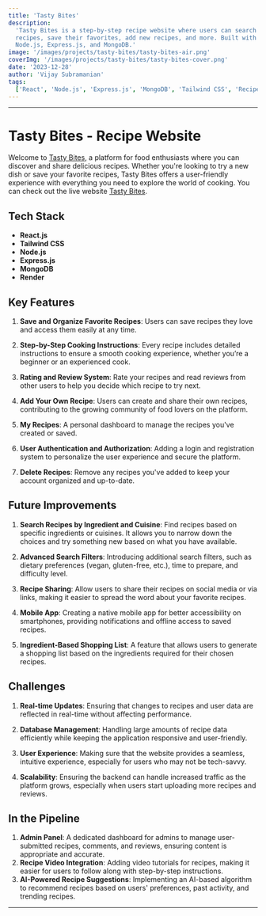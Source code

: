 ```yaml
---
title: 'Tasty Bites'
description:
  'Tasty Bites is a step-by-step recipe website where users can search for
  recipes, save their favorites, add new recipes, and more. Built with React,
  Node.js, Express.js, and MongoDB.'
image: '/images/projects/tasty-bites/tasty-bites-air.png'
coverImg: '/images/projects/tasty-bites/tasty-bites-cover.png'
date: '2023-12-28'
author: 'Vijay Subramanian'
tags:
  ['React', 'Node.js', 'Express.js', 'MongoDB', 'Tailwind CSS', 'Recipe App']
---
```


---

# Tasty Bites - Recipe Website

Welcome to [Tasty Bites](https://cookingnotes-frontend.onrender.com/), a
platform for food enthusiasts where you can discover and share delicious
recipes. Whether you're looking to try a new dish or save your favorite recipes,
Tasty Bites offers a user-friendly experience with everything you need to
explore the world of cooking. You can check out the live website
[Tasty Bites](https://cookingnotes-frontend.onrender.com/).

## Tech Stack

- **React.js**
- **Tailwind CSS**
- **Node.js**
- **Express.js**
- **MongoDB**
- **Render**

## Key Features

1. **Save and Organize Favorite Recipes**: Users can save recipes they love and
   access them easily at any time.

2. **Step-by-Step Cooking Instructions**: Every recipe includes detailed
   instructions to ensure a smooth cooking experience, whether you’re a beginner
   or an experienced cook.

3. **Rating and Review System**: Rate your recipes and read reviews from other
   users to help you decide which recipe to try next.

4. **Add Your Own Recipe**: Users can create and share their own recipes,
   contributing to the growing community of food lovers on the platform.

5. **My Recipes**: A personal dashboard to manage the recipes you've created or
   saved.

6. **User Authentication and Authorization**: Adding a login and registration
   system to personalize the user experience and secure the platform.

7. **Delete Recipes**: Remove any recipes you've added to keep your account
   organized and up-to-date.

## Future Improvements

1. **Search Recipes by Ingredient and Cuisine**: Find recipes based on specific
   ingredients or cuisines. It allows you to narrow down the choices and try
   something new based on what you have available.

2. **Advanced Search Filters**: Introducing additional search filters, such as
   dietary preferences (vegan, gluten-free, etc.), time to prepare, and
   difficulty level.

3. **Recipe Sharing**: Allow users to share their recipes on social media or via
   links, making it easier to spread the word about your favorite recipes.

4. **Mobile App**: Creating a native mobile app for better accessibility on
   smartphones, providing notifications and offline access to saved recipes.

5. **Ingredient-Based Shopping List**: A feature that allows users to generate a
   shopping list based on the ingredients required for their chosen recipes.

## Challenges

1. **Real-time Updates**: Ensuring that changes to recipes and user data are
   reflected in real-time without affecting performance.
2. **Database Management**: Handling large amounts of recipe data efficiently
   while keeping the application responsive and user-friendly.
3. **User Experience**: Making sure that the website provides a seamless,
   intuitive experience, especially for users who may not be tech-savvy.

4. **Scalability**: Ensuring the backend can handle increased traffic as the
   platform grows, especially when users start uploading more recipes and
   reviews.

## In the Pipeline

1. **Admin Panel**: A dedicated dashboard for admins to manage user-submitted
   recipes, comments, and reviews, ensuring content is appropriate and accurate.
2. **Recipe Video Integration**: Adding video tutorials for recipes, making it
   easier for users to follow along with step-by-step instructions.
3. **AI-Powered Recipe Suggestions**: Implementing an AI-based algorithm to
   recommend recipes based on users' preferences, past activity, and trending
   recipes.

---
